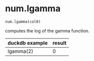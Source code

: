 # num.lgamma { #duckops.num.lgamma }

`num.lgamma(col0)`

computes the log of the gamma function.

| duckdb example | result |
| -------------- | ------ |
| lgamma(2) | 0 |

